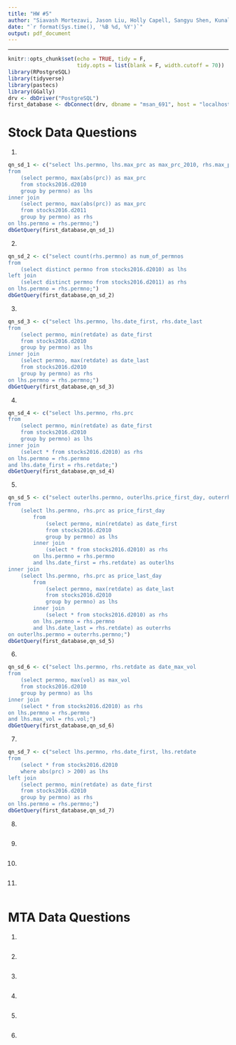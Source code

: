 ```yaml
---
title: "HW #5"
author: "Siavash Mortezavi, Jason Liu, Holly Capell, Sangyu Shen, Kunal Kotian"
date: "`r format(Sys.time(), '%B %d, %Y')`"
output: pdf_document
---
```


---------------------------------------------------------------------------

```r
knitr::opts_chunk$set(echo = TRUE, tidy = F, 
                      tidy.opts = list(blank = F, width.cutoff = 70))
library(RPostgreSQL)
library(tidyverse)
library(pastecs)
library(GGally)
drv <- dbDriver("PostgreSQL")
first_database <- dbConnect(drv, dbname = "msan_691", host = "localhost", port = 5432, user = "postgres", password = "postgres")
```


# Stock Data Questions

(1)

```r
qn_sd_1 <- c("select lhs.permno, lhs.max_prc as max_prc_2010, rhs.max_prc as max_prc_2011
from 
    (select permno, max(abs(prc)) as max_prc
    from stocks2016.d2010
    group by permno) as lhs
inner join
    (select permno, max(abs(prc)) as max_prc
    from stocks2016.d2011
    group by permno) as rhs
on lhs.permno = rhs.permno;")
dbGetQuery(first_database,qn_sd_1)
```

(2)

```r
qn_sd_2 <- c("select count(rhs.permno) as num_of_permnos
from
    (select distinct permno from stocks2016.d2010) as lhs
left join
    (select distinct permno from stocks2016.d2011) as rhs
on lhs.permno = rhs.permno;")
dbGetQuery(first_database,qn_sd_2)
```

(3)

```r
qn_sd_3 <- c("select lhs.permno, lhs.date_first, rhs.date_last
from 
    (select permno, min(retdate) as date_first
    from stocks2016.d2010
    group by permno) as lhs
inner join
    (select permno, max(retdate) as date_last
    from stocks2016.d2010
    group by permno) as rhs
on lhs.permno = rhs.permno;")
dbGetQuery(first_database,qn_sd_3)
```

(4)

```r
qn_sd_4 <- c("select lhs.permno, rhs.prc
from
    (select permno, min(retdate) as date_first
    from stocks2016.d2010
    group by permno) as lhs
inner join
    (select * from stocks2016.d2010) as rhs
on lhs.permno = rhs.permno
and lhs.date_first = rhs.retdate;")
dbGetQuery(first_database,qn_sd_4)
```

(5)

```r
qn_sd_5 <- c("select outerlhs.permno, outerlhs.price_first_day, outerrhs.price_last_day
from
    (select lhs.permno, rhs.prc as price_first_day
        from
            (select permno, min(retdate) as date_first
            from stocks2016.d2010
            group by permno) as lhs
        inner join
            (select * from stocks2016.d2010) as rhs
        on lhs.permno = rhs.permno
        and lhs.date_first = rhs.retdate) as outerlhs
inner join
    (select lhs.permno, rhs.prc as price_last_day
        from
            (select permno, max(retdate) as date_last
            from stocks2016.d2010
            group by permno) as lhs
        inner join
            (select * from stocks2016.d2010) as rhs
        on lhs.permno = rhs.permno
        and lhs.date_last = rhs.retdate) as outerrhs
on outerlhs.permno = outerrhs.permno;")
dbGetQuery(first_database,qn_sd_5)
```

(6)

```r
qn_sd_6 <- c("select lhs.permno, rhs.retdate as date_max_vol
from
    (select permno, max(vol) as max_vol
    from stocks2016.d2010
    group by permno) as lhs
inner join
    (select * from stocks2016.d2010) as rhs
on lhs.permno = rhs.permno
and lhs.max_vol = rhs.vol;")
dbGetQuery(first_database,qn_sd_6)
```

(7)

```r
qn_sd_7 <- c("select lhs.permno, rhs.date_first, lhs.retdate
from
    (select * from stocks2016.d2010
    where abs(prc) > 200) as lhs
left join
    (select permno, min(retdate) as date_first
    from stocks2016.d2010
    group by permno) as rhs
on lhs.permno = rhs.permno;")
dbGetQuery(first_database,qn_sd_7)
```

(8)

```r

```

(9)

```r

```

(10)

```r

```

(11)

```r

```


# MTA Data Questions

(1)

```r

```

(2)

```r

```

(3)

```r

```

(4)

```r

```

(5)

```r

```

(6)

```r

```

